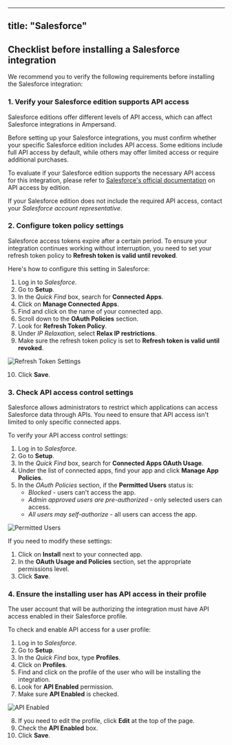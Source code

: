 --------------------
title: "Salesforce"
--------------------

## Checklist before installing a Salesforce integration

We recommend you to verify the following requirements before installing the Salesforce integration:

### 1. Verify your Salesforce edition supports API access

Salesforce editions offer different levels of API access, which can affect Salesforce integrations in Ampersand.

Before setting up your Salesforce integrations, you must confirm whether your specific Salesforce edition includes API access. Some editions include full API access by default, while others may offer limited access or require additional purchases.

To evaluate if your Salesforce edition supports the necessary API access for this integration, please refer to [Salesforce's official documentation](https://help.salesforce.com/s/articleView?language=en_US&id=000385436&type=1) on API access by edition.

If your Salesforce edition does not include the required API access, contact your *Salesforce account representative*.

### 2. Configure token policy settings

Salesforce access tokens expire after a certain period. To ensure your integration continues working without interruption, you need to set your refresh token policy to **Refresh token is valid until revoked**.

Here's how to configure this setting in Salesforce:

1. Log in to *Salesforce*.
2. Go to **Setup**.
3. In the *Quick Find* box, search for **Connected Apps**.
4. Click on **Manage Connected Apps**.
5. Find and click on the name of your connected app.
6. Scroll down to the **OAuth Policies** section.
7. Look for **Refresh Token Policy**.
8. Under *IP Relaxation*, select **Relax IP restrictions**.
9. Make sure the refresh token policy is set to **Refresh token is valid until revoked**.
    
  ![Refresh Token Settings](/images/customer-guides/salesforce-refresh-token.png)

10.  Click **Save**.

### 3. Check API access control settings

Salesforce allows administrators to restrict which applications can access Salesforce data through APIs. You need to ensure that API access isn't limited to only specific connected apps.

To verify your API access control settings:

1. Log in to *Salesforce*.
2. Go to **Setup**.
3. In the *Quick Find* box, search for **Connected Apps OAuth Usage**.
4. Under the list of connected apps, find your app and click **Manage App Policies**.
5. In the *OAuth Policies* section, if the **Permitted Users** status is:
   - *Blocked* - users can't access the app.
   - *Admin approved users are pre-authorized* - only selected users can access.
   - *All users may self-authorize* - all users can access the app.


![Permitted Users](/images/customer-guides/salesforce-3.gif)


If you need to modify these settings:

1. Click on **Install** next to your connected app.
2. In the **OAuth Usage and Policies** section, set the appropriate permissions level.
3. Click **Save**.

### 4. Ensure the installing user has API access in their profile

The user account that will be authorizing the integration must have API access enabled in their Salesforce profile.

To check and enable API access for a user profile:

1. Log in to *Salesforce*.
2. Go to **Setup**.
3. In the *Quick Find* box, type **Profiles**.
4. Click on **Profiles**.
5. Find and click on the profile of the user who will be installing the integration.
6. Look for **API Enabled** permission.
7. Make sure **API Enabled** is checked.

![API Enabled](/images/customer-guides/salesforce-4.gif)

8. If you need to edit the profile, click **Edit** at the top of the page.
9. Check the **API Enabled** box.
10. Click **Save**.

